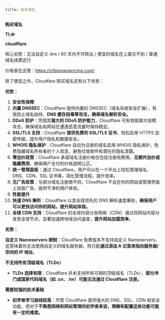 ```yaml
---
title: 购买域名
---
```



**购买域名**

**Tl;dr**

**cloudflare**

核心劣势：无法自定义 dns / 60 天内不可转出 / 便宜的域名在上面买不到  / 普通域名续费还行

价格表在这里：https://cfdomainpricing.com/

除了便宜之外，Cloudfare 购买域名还有以下优势：

**优势：**

1. **安全性保障**
1. **内置 DNSSEC**：Cloudflare 提供内置的 DNSSEC（域名系统安全扩展），有效防止域名劫持、**DNS 缓存投毒等攻击，确保域名解析安全。**
2. **DDoS 防护**：凭借其**强大的 DDoS 防护能力**，Cloudflare 可有效抵御大规模攻击，确保域名和网站在遭遇恶意流量时保持稳定。
3. **SSL/TLS 支持**：Cloudflare **提供免费的 SSL/TLS 证书**，轻松启用 HTTPS 加密传输，提升用户隐私和数据安全。
4. **WHOIS 隐私保护**：Cloudflare 自动为注册的域名启用 WHOIS 隐私保护，免费隐藏域名所有者的个人信息，避免垃圾邮件和潜在的隐私泄露。
5. **零加价政策**：Cloudflare 承诺域名注册价格仅包括注册局费用，**无额外加价或隐藏费用**，确保用户支付的价格透明公正。
6. **统一管理面板**：通过 Cloudflare，用户可以在一个平台上轻松管理域名、DNS、CDN、SSL 证书等，简化管理流程，提升效率。
7. **无广告政策**：与部分域名注册商不同，Cloudflare 不会在你的网站或管理界面上投放广告，提供干净的用户体验。
2. **性能提升**
1. **快速 DNS 解析**：Cloudflare 以其全球领先的 DNS 解析速度著称，**确保用户可以更快访问你的网站，提升网站体验。**
2. **全球 CDN 支持**：Cloudflare 的全球内容分发网络（CDN）通过将网站内容分发至全球节点，显著加速跨地域访问速度，**提升网站加载效率**。

**劣势：**

**自定义 Nameservers 限制**：Cloudflare 免费版本不支持自定义 Nameservers，这意味着你无法使用自定义的域名服务器，而只能**通过添加 A 记录来指向服务器/空间的 IP 地址**。

**不支持所有顶级域名（TLDs）**

- **TLDs 选择有限**：Cloudflare 并未支持所有可用的顶级域名（TLDs），**部分冷门或国家代码域名（如 .cn、.tw）可能无法通过 Cloudflare 注册。**

**需要较强的技术基础**

- **初学者学习曲线较高**：尽管 Cloudflare 提供强大的 DNS、SSL、CDN 和安全功能，但对于**不熟悉网络和网站管理的初学者来说，理解和配置这些功能可能有一定的难度。**

